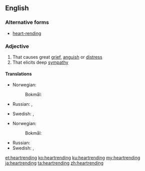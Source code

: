 ==English==

===Alternative forms===
* [[heart-rending]]

===Adjective===
{{en-adj}}

# That causes great [[grief]], [[anguish]] or [[distress]]
# That elicits deep [[sympathy]]

====Translations====
{{trans-top|that causes great grief}}
* Norwegian:
*: Bokmål: {{t|nb|hjerteskjærende}}
* Russian: {{t+|ru|душераздира́ющий}}, {{t+|ru|го́рестный}}
{{trans-mid}}
* Swedish: {{t+|sv|hjärtslitande}}, {{t|sv|hjärtskärande}}
{{trans-bottom}}

{{trans-top|that elicits deep sympathy}}
* Norwegian:
*: Bokmål: {{t|nb|hjerteskjærende}}
{{trans-mid}}
* Russian: {{t+|ru|душераздира́ющий}}
* Swedish: {{t+|sv|hjärtslitande}}, {{t|sv|hjärtskärande}}
{{trans-bottom}}

{{checktrans-top}}
{{trans-bottom}}

[[et:heartrending]]
[[ko:heartrending]]
[[ku:heartrending]]
[[my:heartrending]]
[[ja:heartrending]]
[[ta:heartrending]]
[[zh:heartrending]]